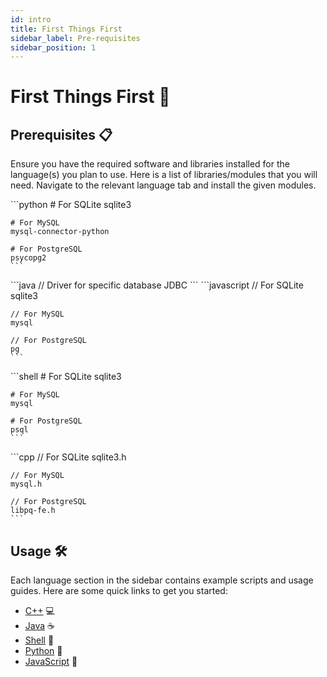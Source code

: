 ```yaml
---
id: intro
title: First Things First
sidebar_label: Pre-requisites
sidebar_position: 1
---
```



# First Things First 🚀

## Prerequisites 📋

Ensure you have the required software and libraries installed for the language(s) you plan to use. Here is a list of libraries/modules that you will need. Navigate to the relevant language tab and install the given modules.

<Tabs>  
  <TabItem value="python" label="Python">
    ```python
    # For SQLite
    sqlite3                   

    # For MySQL
    mysql-connector-python    

    # For PostgreSQL
    psycopg2                  
    ```
  </TabItem> 

  <TabItem value='java' label='Java'>
    ```java
    // Driver for specific database
    JDBC 
    ```
  </TabItem>

  <TabItem value='js' label='JavaScript'>
    ```javascript
    // For SQLite
    sqlite3

    // For MySQL
    mysql

    // For PostgreSQL
    pg
    ```
  </TabItem>

  <TabItem value='shell' label="Shell">
    ```shell
    # For SQLite
    sqlite3

    # For MySQL
    mysql

    # For PostgreSQL
    psql
    ``` 
  </TabItem>

  <TabItem value='cpp' label='C++'>
    ```cpp
    // For SQLite
    sqlite3.h

    // For MySQL
    mysql.h

    // For PostgreSQL
    libpq-fe.h
    ```
  </TabItem>
</Tabs>


## Usage 🛠️
Each language section in the sidebar contains example scripts and usage guides. Here are some quick links to get you started:

- [C++](#) 💻
- [Java](#) ☕
- [Shell](#) 🐚
- [Python](../Documentation/01-Python/01-intro.md) 🐍
- [JavaScript](#) 🌟



